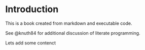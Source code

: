 # Introduction

This is a book created from markdown and executable code.

See @knuth84 for additional discussion of literate programming.

Lets add some contenct
